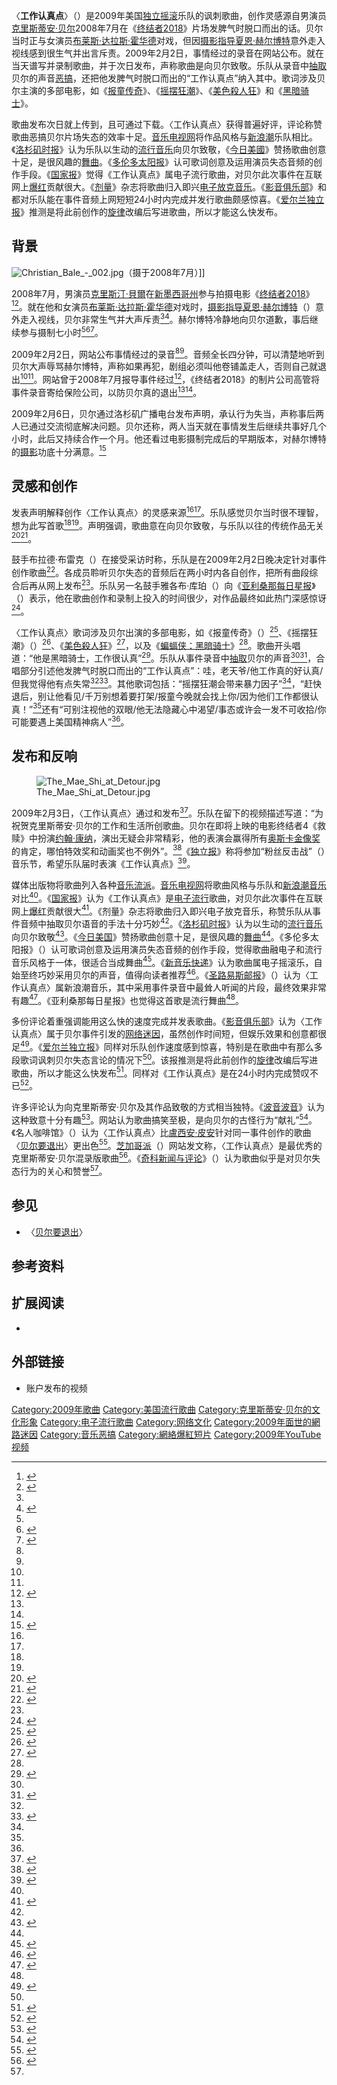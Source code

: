 {{noteTA
|G1=Movie
|G2=Show
|G3=Music
|1=zh-cn:克里斯蒂安·贝尔; zh-tw:克里斯汀·貝爾; zh-hk:基斯頓·比爾;
|2=zh-hk:拜絲·黛麗·侯活; zh-tw:布萊絲·達拉斯·霍華; zh-cn:布莱斯·达拉斯·霍华德;
|3=zh-tw:美國殺人魔; zh-hk:美色殺人狂; zh-cn:美国精神病人;
}}
{{Infobox song
| name       = 工作认真点
| original_name = {{lang|en|"R U Professional"}}
| artist     = {{lang|en|[[The_Mae_Shi|The Mae Shi]]}}
| published  = {{lang|en|[[YouTube|YouTube]]}}，{{lang|en|[[MediaFire|MediaFire]]}}
| released   = {{start date|2009|2|3}}
| format     = {{hlist|[[數位音樂下載|數位下載]]|[[流媒体|流媒体]]}}
| recorded   = {{start date|2009|2|2}}，洛杉矶
| genre      = [[电子流行|电子流行]]
| length     = {{Duration|m=2|s=53}}
| writer     = {{lang|en|The Mae Shi}}
| producer   = {{lang|en|The Mae Shi}}
}}
〈'''工作认真点'''〉（{{lang-en|"R U Professional"}}）是2009年美国[[独立摇滚|独立摇滚]]乐队{{lang|en|[[The_Mae_Shi|The Mae Shi]]}}的讽刺歌曲，创作灵感源自男演员[[克里斯蒂安·贝尔|克里斯蒂安·贝尔]]2008年7月在《[[魔鬼終結者：未來救贖|终结者2018]]》片场发脾气时脱口而出的话。贝尔当时正与女演员[[布莱斯·达拉斯·霍华德|布莱斯·达拉斯·霍华德]]对戏，但因[[摄影指导|摄影指导]][[夏恩·赫尔博特|夏恩·赫尔博特]]意外走入视线感到很生气并出言斥责。2009年2月2日，事情经过的录音在{{lang|en|[[TMZ|TMZ]]}}网站公布。{{lang|en|The Mae Shi}}就在当天谱写并录制歌曲，并于次日发布，声称歌曲是向贝尔致敬。乐队从录音中[[取樣_(音樂)|抽取]]贝尔的声音[[音乐恶搞|恶搞]]，还把他发脾气时脱口而出的“工作认真点”纳入其中。歌词涉及贝尔主演的多部电影，如《[[报童传奇|报童传奇]]》、《[[摇摆狂潮|摇摆狂潮]]》、《[[美色殺人狂|美色殺人狂]]》和《[[黑暗骑士|黑暗骑士]]》。

歌曲发布次日就上传到{{lang|en|[[YouTube|YouTube]]}}，且可通过{{lang|en|[[MediaFire|MediaFire]]}}下载。〈工作认真点〉获得普遍好评，评论称赞歌曲恶搞贝尔片场失态的效率十足。[[音乐电视网|音乐电视网]]将作品风格与[[新浪潮|新浪潮]]乐队{{lang|en|[[Devo|Devo]]}}相比。《[[洛杉矶时报|洛杉矶时报]]》认为乐队以生动的[[流行_(音樂類型)|流行音乐]]向贝尔致敬，《[[今日美國|今日美國]]》赞扬歌曲创意十足，是很风趣的[[舞曲|舞曲]]。《[[多伦多太阳报|多伦多太阳报]]》认可歌词创意及运用演员失态音频的创作手段。《[[国家报|国家报]]》觉得《工作认真点》属电子流行歌曲，对贝尔此次事件在互联网上[[網絡爆紅短片|爆红]]贡献很大。《[[剂量_(杂志)|剂量]]》杂志将歌曲归入即兴[[电子放克音乐|电子放克音乐]]。《[[影音俱乐部|影音俱乐部]]》和{{lang|en|[[Pitchfork_Media|Pitchfork Media]]}}都对乐队能在事件音频上网短短24小时内完成并发行歌曲颇感惊喜。《[[爱尔兰独立报|爱尔兰独立报]]》推测{{lang|en|The Mae Shi}}是将此前创作的[[旋律|旋律]]改编后写进歌曲，所以才能这么快发布。

== 背景 ==
[[File:Christian_Bale_-_002.jpg|thumb]]（摄于2008年7月）]]

2008年7月，男演员[[克里斯汀·貝爾|克里斯汀·貝爾]]在[[新墨西哥州|新墨西哥州]]参与拍摄电影《[[魔鬼終結者：未來救贖|终结者2018]]》<ref name="bryant">{{cite news | last = Bryant | first = Adam | title = Christian Bale's Verbal Attack Draws Today's Attention | work = [[电视指南_(美国杂志)|TV Guide]] | date = 2009-02-03 | archiveurl = https://web.archive.org/web/20170902133500/http://www.tvguide.com/news/christian-bale-today-1002384/ | accessdate = 2020-08-11 | url = https://www.tvguide.com/news/christian-bale-today-1002384/ | archivedate = 2017-09-02 | deadurl = no}}</ref><ref name="afp">{{cite news | title = Holy expletive! Bale caught in on-set meltdown | agency = [[法新社|Agence France-Presse]] | date = 2009-02-03 | url = https://www.google.com/hostednews/afp/article/ALeqM5jaJT1WIl1cyzmCr1nW2LZxdGRZGw | accessdate = 2013-02-24 | archiveurl = https://web.archive.org/web/20130224154712/https://www.google.com/hostednews/afp/article/ALeqM5jaJT1WIl1cyzmCr1nW2LZxdGRZGw | archivedate = 2013-02-24}}</ref>。就在他和女演员[[布莱斯·达拉斯·霍华德|布莱斯·达拉斯·霍华德]]对戏时，[[摄影指导|摄影指导]][[夏恩·赫尔博特|夏恩·赫尔博特]]（{{lang|en|Shane Hurlbut}}）意外走入视线，贝尔非常生气并大声斥责<ref name="bryant" /><ref name="foxnews">{{cite news | title = Christian Bale's F-Word-Laced Verbal Tirade Caught on Tape | work = [[福斯新聞頻道|Fox News]] | date = 2009-02-03 | deadurl = no | url = https://www.foxnews.com/story/christian-bales-f-word-laced-verbal-tirade-caught-on-tape | accessdate = 2020-08-11 | archiveurl = https://web.archive.org/web/20180823105549/http://www.foxnews.com/story/2009/02/03/christian-bale-f-word-laced-verbal-tirade-caught-on-tape.html | archivedate = 2018-08-23}}</ref>。赫尔博特冷静地向贝尔道歉，事后继续参与摄制七小时<ref name="foxnews" /><ref name="msnbc">{{cite news | author = Access Hollywood | title = Christian Bale's profane tirade caught on tape: Actor berates director of photography who walked on set during filming | work = [[今天_(NBC)|Today.com]] | date = 2009-02-03 | publisher = NBC Universal | archivedate = 2017-09-18 | url = https://www.today.com/popculture/christian-bale-s-profane-tirade-caught-tape-wbna28984085 | accessdate = 2020-08-11 | archiveurl = https://web.archive.org/web/20170918143408/https://www.today.com/popculture/christian-bale-s-profane-tirade-caught-tape-wbna28984085}}</ref><ref name="bostonherald">{{cite news | last = Inside Track | title = Outburst reveals Christian Bale’s 'Dark' side | work = Boston Herald | date = 2009-02-04 | accessdate = 2020-08-11 | archivedate = 2020-08-11 | archiveurl = https://web.archive.org/web/20200811111132/https://www.bostonherald.com/2009/02/04/outburst-reveals-christian-bales-dark-side/ | url = https://www.bostonherald.com/2009/02/04/outburst-reveals-christian-bales-dark-side/}}</ref>。

2009年2月2日，{{lang|en|[[TMZ|TMZ]]}}网站公布事情经过的录音<ref name="bryant" /><ref name="afp" />。音频全长四分钟，可以清楚地听到贝尔大声辱骂赫尔博特，声称如果再犯，剧组必须叫他卷铺盖走人，否则自己就退出<ref name="afp" /><ref name="foxnews" />。{{lang|en|TMZ}}网站曾于2008年7月报导事件经过<ref name="sweeney">{{cite news | last = Sweeney | first = Fionnuala | title = Bale's on set rant goes viral: TMZ's Mike Walters explains how they got the tape of Christian Bale's outburst on the set of 'Terminator Salvation.' | agency = [[有线电视新闻网|CNN]] | date = 2009-02-05}}</ref>，《终结者2018》的制片公司高管将事件录音寄给保险公司，以防贝尔真的退出<ref name="foxnews" /><ref name="msnbc" />。

2009年2月6日，贝尔通过洛杉矶{{lang|en|[[KROQ-FM|KROQ-FM]]}}广播电台发布声明，承认行为失当，声称事后两人已通过交流彻底解决问题。贝尔还称，两人当天就在事情发生后继续共事好几个小时，此后又持续合作一个月。他还看过电影摄制完成后的早期版本，对赫尔博特的[[电影摄影|摄影]]功底十分满意。<ref name="bbcnews20090206">{{cite news | title = Actor Bale speaks out over rant: Film star Christian Bale has called a US radio station to apologise for a tirade which was leaked onto the internet, calling it 'inexcusable' | work = [[英國廣播公司新聞|BBC News]] | date = 2009-02-06 | url = http://news.bbc.co.uk/2/hi/entertainment/7875756.stm | accessdate = 2020-08-11 | archiveurl = https://web.archive.org/web/20191021040758/http://news.bbc.co.uk/2/hi/entertainment/7875756.stm | archivedate = 2019-10-21 | deadurl = no}}</ref>

== 灵感和创作 ==
{{multiple image
| footer    = 2008年8月，{{lang|en|The Mae Shi}}在英格兰[[莱斯特|莱斯特]]的夏日圣代音乐节表演
| width     = 250
| image1    = TheMaeShiSSW2008.jpg
| image2    = TheMaeShiSSW2008 2.jpg
}}
{{lang|en|The Mae Shi}}发表声明解释创作〈工作认真点〉的灵感来源<ref name="jasongregory" /><ref name="kirby" />。乐队感觉贝尔当时很不理智，想为此写首歌<ref name="jasongregory" /><ref name="kirby" />。声明强调，歌曲意在向贝尔致敬，与乐队以往的传统作品无关<ref name="jasongregory">{{cite news | last = Gregory | first = Jason | title = Christian Bale Terminator Rant Turned Into A Tribute Song By The Mae Shi... | work = Gigwise | date = 2009-02-04 | url = https://www.gigwise.com/news/49156/Christian-Bale-Terminator-Rant-Turned-Into-A-Tribute-Song | accessdate = 2020-08-11 | archivedate = 2017-09-11 | deadurl = no | archiveurl = https://web.archive.org/web/20170911071204/http://www.gigwise.com/news/49156/Christian-Bale-Terminator-Rant-Turned-Into-A-Tribute-Song}}</ref><ref name="kirby">{{cite news | last = Kirby | first = Terry | title = Bale's furious rant becomes instant electro-dance hit | work = Evening Standard | agency = Associated Newspapers Limited | date = 2009-02-04 | url = https://www.standard.co.uk/news/bales-furious-rant-becomes-instant-electro-dance-hit-6880073.html | accessdate = 2020-08-11 | archivedate = 2017-09-22 | deadurl = no | archiveurl = https://web.archive.org/web/20170922002427/https://www.standard.co.uk/news/bales-furious-rant-becomes-instant-electro-dance-hit-6880073.html}}</ref>。

鼓手布拉德·布雷克（{{lang|en|Brad Breeck}}）在接受采访时称，乐队是在2009年2月2日晚决定针对事件创作歌曲<ref name="lore">{{cite news | last = Lore | first = Mark | title = Agit-pop: The road-worn Mae Shi take on Batman and Miley Cyrus | work = Chico News & Review | date = 2009-03-26 | url = https://www.newsreview.com/chico/agit-pop/content?oid=932633 | accessdate = 2020-08-11 | archivedate = 2017-11-20 | archiveurl = https://web.archive.org/web/20171120200418/https://www.newsreview.com/chico/agit-pop/content?oid=932633}}</ref>。各成员聆听贝尔失态的音频后在两小时内各自创作，把所有曲段综合后再从网上发布<ref name="lore" />。乐队另一名鼓手雅各布·库珀（{{lang|en|Jacob Cooper}}）向《[[亚利桑那每日星报|亚利桑那每日星报]]》（''{{lang|en|The Arizona Daily Star}}''）表示，他在歌曲创作和录制上投入的时间很少，对作品最终如此热门深感惊讶<ref name="kevinwsmith">{{cite news | first = Kevin W. | last = Smith | title = Mae Shi turns Bale's tirade into dance song | date = 2009-03-12 | newspaper = The Arizona Daily Star | page = 5 | accessdate = 2020-08-11 | archiveurl = https://web.archive.org/web/20200811123348/https://tucson.com/entertainment/music/mae-shi-turns-bales-tirade-into-dance-song/article_c7a9bd92-11e1-5563-bfce-7ec6ea16e4d2.html | archivedate = 2020-08-11 | deadurl = no | url = https://tucson.com/entertainment/music/mae-shi-turns-bales-tirade-into-dance-song/article_c7a9bd92-11e1-5563-bfce-7ec6ea16e4d2.html}}</ref>。

〈工作认真点〉歌词涉及贝尔出演的多部电影，如《报童传奇》（''{{lang|en|Newsies}}''）<ref name="matheson">{{cite news | last = Matheson | first = Whitney | title = Hot trend o' the week: Christian Bale remixes | work = Pop Candy; [[今日美国|USA Today]] | date = 2009-02-03 | archivedate = 2009-02-07 | accessdate = 2009-02-07 | archiveurl = https://web.archive.org/web/20090207075703/http://blogs.usatoday.com/popcandy/2009/02/hot-trend-o-the.html | url = http://blogs.usatoday.com/popcandy/2009/02/hot-trend-o-the.html?csp=34 | deadurl = yes}}</ref>、《摇摆狂潮》（''{{lang|en|Swing Kids}}''）<ref name="collins">{{cite news | last = Collins | first = Leah | title = The Best Thing I Ever Heard...This Week | journal = Dose | agency = Canwest Interactive | date = 2009-02-06 | deadurl = yes | archiveurl = https://web.archive.org/web/20120112195417/http://www.dose.ca/music/story.html?id=f627a31c-8075-4b4b-8a60-1fd6c26a403d | url = http://www.dose.ca/music/story.html?id=f627a31c-8075-4b4b-8a60-1fd6c26a403d | accessdate = 2012-01-12 | archivedate = 2012-01-12}}</ref>、《[[美色殺人狂|美色殺人狂]]》<ref name="reynolds">{{cite news | last = Reynolds | first = Simon | title = Bale tantrum becomes web phenomenon | agency = [[数码间谍|Digital Spy]] | date = 2009-02-04 | url = https://www.digitalspy.com/showbiz/a145639/bale-tantrum-becomes-web-phenomenon/ | accessdate = 2020-08-11 | archivedate = 2015-10-01 | deadurl = no | archiveurl = https://web.archive.org/web/20151001154623/http://www.digitalspy.com/celebrity/news/a145639/bale-tantrum-becomes-web-phenomenon.html}}</ref>，以及《[[黑暗骑士|蝙蝠侠：黑暗骑士]]》<ref name="unabronca" />。歌曲开头唱道：“他是黑暗骑士，工作很认真”<ref name="unabronca">{{cite news | last = OTR/PRESS News Agency | title = Una bronca de Christian Bale aprovechada como letra para una canción | newspaper = [[阿贝赛报|ABC newspaper]] | date = 2009-05-02 | accessdate = 2020-08-11 | deadurl = no | url = https://www.abc.es/estilo/gente/abci-bronca-christian-bale-aprovechada-como-letra-para-cancion-200902050300-912927276234_noticia.html | archiveurl = https://web.archive.org/web/20170903205903/http://www.abc.es/20090205/gente-celebrities/bronca-christian-bale-aprovechada-200902050852.html | archivedate = 2017-09-03}}</ref>。乐队从事件录音中[[取樣_(音樂)|抽取]]贝尔的声音<ref name="collins" /><ref name="upi">{{cite news | title = Bale tirade becomes YouTube sensation | agency = [[合众国际社|United Press International]] | date = 2009-02-03 | archivedate = 2018-07-06 | deadurl = no | archiveurl = https://web.archive.org/web/20180706022042/https://www.upi.com/Entertainment_News/2009/02/03/Bale-tirade-becomes-YouTube-sensation/90221233694011/ | accessdate = 2020-08-11 | url = https://www.upi.com/Entertainment_News/2009/02/03/Bale-tirade-becomes-YouTube-sensation/90221233694011/?ur3=1}}</ref>，合唱部分引述他发脾气时脱口而出的“工作认真点”：哇，老天爷/他工作真的好认真/但我觉得他有点失常<ref name="kirby" /><ref name="kaufman">{{cite news | last = Kaufman | first = Gil | title = You Can Now Dance To The Sound Of Christian Bale’s Fury | work = [[音樂電視網|MTV]] | date = 2009-02-03 | archiveurl = https://web.archive.org/web/20170911163857/http://www.mtv.com/news/2431517/you-can-now-dance-to-the-sound-of-christian-bales-fury/ | url = http://www.mtv.com/news/2431517/you-can-now-dance-to-the-sound-of-christian-bales-fury/ | accessdate = 2020-08-11 | archivedate = 2017-09-11 | deadurl = no}}</ref>。其他歌词包括：“摇摆狂潮会带来暴力因子”<ref name="collins" />，“赶快退后，别让他看见/千万别想着要打架/报童今晚就会找上你/因为他们工作都很认真！”<ref name="matheson" />还有“可别注视他的双眼/他无法隐藏心中渴望/事态或许会一发不可收拾/你可能要遇上美国精神病人”<ref name="reynolds" />。

== 发布和反响 ==
[[File:The_Mae_Shi_at_Detour.jpg|thumb]]

2009年2月3日，〈工作认真点〉通过{{lang|en|[[YouTube|YouTube]]}}和{{lang|en|[[MediaFire|MediaFire]]}}发布<ref>{{cite news | last = Sciretta | first = Peter | title = LOL: The Christian Bale Fun Continues | work = /film | date = 2009-02-03 | url = https://www.slashfilm.com/lol-the-christian-bale-fun-continues/ | accessdate = 2020-08-11 | deadurl = no | archiveurl = https://web.archive.org/web/20170907122654/http://www.slashfilm.com/lol-the-christian-bale-fun-continues/ | archivedate = 2017-09-07}}</ref>。乐队在{{lang|en|YouTube}}留下的视频描述写道：“{{lang|en|The Mae Shi}}为祝贺克里斯蒂安·贝尔的工作和生活所创歌曲。贝尔在即将上映的电影终结者4《救赎》中扮演[[约翰·康纳|约翰·康纳]]，演出无疑会非常精彩，他的表演会赢得所有[[奥斯卡金像奖|奥斯卡金像奖]]的肯定，哪怕特效奖和动画奖也不例外”。<ref>{{cite news | title = Christian Bale Remixed | work = Pedestrian TV | date = 2009-02-03 | archivedate = 2018-08-29 | url = https://www.pedestrian.tv/music/christian-bale-remixed/ | accessdate = 2020-08-11 | deadurl = no | archiveurl = https://web.archive.org/web/20180829041957/https://www.pedestrian.tv/music/christian-bale-remixed/}}</ref>《[[独立报|独立报]]》称{{lang|en|The Mae Shi}}将参加“粉丝反击战”（{{lang|en|The Fans Strike Back}}）音乐节，希望乐队届时表演《工作认真点》<ref>{{cite news | last = Harley | first =Kevin | title = Ten best gigs | newspaper = [[独立报|The Independent]] | page = 5; Section: The Information | date = 2009-05-02 | location = London}}</ref>。

媒体出版物将歌曲列入各种[[艺术类型|音乐流派]]。[[音乐电视网|音乐电视网]]将歌曲风格与{{lang|en|Devo}}乐队和[[新浪潮|新浪潮音乐]]对比<ref name="kaufman" />。《[[国家报|国家报]]》认为《工作认真点》是[[电子流行|电子流行]]歌曲，对贝尔此次事件在互联网上[[网络爆红短片|爆红]]贡献很大<ref>{{cite news | title = El hombre o la máquina | newspaper = [[国家报|El País]] | date = 2009-06-05 | url =  https://elpais.com/diario/2009/06/05/tentaciones/1244226173_850215.html | accessdate = 2020-08-11 | archiveurl = https://web.archive.org/web/20160313233453/http://elpais.com/diario/2009/06/05/tentaciones/1244226173_850215.html | archivedate = 2016-03-13 | deadurl = no}}</ref>。《剂量》杂志将歌曲归入即兴电子放克音乐，称赞乐队从事件音频中抽取贝尔语音的手法十分巧妙<ref name="collins" />。《[[洛杉矶时报|洛杉矶时报]]》认为{{lang|en|The Mae Shi}}以生动的[[流行_(音乐类型)|流行音乐]]向贝尔致敬<ref>{{cite news | last = Boucher | first = Geoff | title = Christian Bale, Robert Downey Jr., Kristen Bell and Skeletor, all in Everyday Hero headlines | work = Hero Complex; [[洛杉矶时报|Los Angeles Times]] | date = 2009-02-04 | url = http://latimesblogs.latimes.com/herocomplex/2009/02/robert-downey-j.html | archiveurl = https://web.archive.org/web/20170924182243/http://herocomplex.latimes.com/uncategorized/robert-downey-j/ | deadurl = yes | accessdate = 2017-09-24 | archivedate = 2017-09-24}}</ref>。《[[今日美国|今日美国]]》赞扬歌曲创意十足，是很风趣的[[舞曲|舞曲]]<ref name="matheson" />。《多伦多太阳报》（''{{lang|en|The Toronto Sun}}''）认可歌词创意及运用演员失态音频的创作手段，觉得歌曲融电子和流行音乐风格于一体，很适合当成舞曲<ref>{{cite news | last = Sterdan | first = Darryl | title = Down Stream; 3 Picks. 3 Clicks. 3 Cool Online Tracks | work = The Toronto Sun | page = E16 | date = 2009-02-15}}</ref>。《[[新音乐快递|新音乐快递]]》认为歌曲属电子摇滚乐，自始至终巧妙采用贝尔的声音，值得向读者推荐<ref>{{cite news | title = Christian Bale tirade – The Mae Shi record tribute song | journal = [[新音乐快递|New Musical Express]] | url = https://www.nme.com/news/music/the-mae-shi-2-1306716 | date = 2009-02-04 | deadurl = no | archiveurl = https://web.archive.org/web/20210116215739/https://www.nme.com/news/music/the-mae-shi-2-1306716 | accessdate = 2020-08-11 | archive-date = 2021-01-16 }}</ref>。《[[圣路易斯邮报|圣路易斯邮报]]》（''{{lang|en|St. Louis Post-Dispatch}}''）认为〈工作认真点〉属新浪潮音乐，其中采用事件录音中最耸人听闻的片段，最终效果非常有趣<ref name="mattfernandes">{{cite news | last = Fernandes | first = Matt | title = The Mae Shi, playing Gargoyle Sat., remix Christian Bale rant | newspaper = St. Louis Post-Dispatch | url = https://www.stltoday.com/entertainment/music/the-mae-shi-playing-gargoyle-sat-remix-christian-bale-rant/image_babc4bcf-cc34-5991-a49b-7ae4736d65c1.html | date = 2009-02-20 | accessdate = 2020-08-11 | deadurl = no | archiveurl = https://web.archive.org/web/20200811143054/https://www.stltoday.com/entertainment/music/the-mae-shi-playing-gargoyle-sat-remix-christian-bale-rant/image_babc4bcf-cc34-5991-a49b-7ae4736d65c1.html | archivedate = 2020-08-11}}</ref>。《亚利桑那每日星报》也觉得这首歌是流行舞曲<ref name="kevinwsmith" />。

多份评论着重强调{{lang|en|The Mae Shi}}能用这么快的速度完成并发表歌曲。《[[影音俱乐部|影音俱乐部]]》认为〈工作认真点〉属于贝尔事件引发的[[网络迷因|网络迷因]]，虽然创作时间短，但娱乐效果和创意都很足<ref>{{cite news | last = Koski | first = Genevieve | title = "Fucking Distracting!!": Your meme of the week | work = [[影音俱乐部|The A.V. Club]] | date = 2009-02-06 | accessdate = 2020-08-11 | archivedate = 2019-11-21 | deadurl = no | archiveurl = https://web.archive.org/web/20191121002111/https://film.avclub.com/fucking-distracting-your-meme-of-the-week-1798215693 | url = https://film.avclub.com/fucking-distracting-your-meme-of-the-week-1798215693}}</ref>。《[[爱尔兰独立报|爱尔兰独立报]]》同样对乐队创作速度感到惊喜，特别是在歌曲中有那么多段歌词讽刺贝尔失态言论的情况下<ref name="marsden" />。该报推测{{lang|en|The Mae Shi}}是将此前创作的[[旋律|旋律]]改编后写进歌曲，所以才能这么快发布<ref name="marsden">{{cite news | last = Marsden | first = Rhodri | title = Christian Bale: All the rage on the web – The first clip appeared within minutes – and a week on, Christian Bale's fury is inspiring Oscar-worthy satire. Rhodri Marsden follows the links | work = [[爱尔兰独立报|Irish Independent]] | date = 2009-02-09 | url = https://www.independent.ie/business/technology/christian-bale-all-the-rage-on-the-web-26512530.html | archiveurl = https://web.archive.org/web/20160304141243/http://www.independent.ie/business/technology/christian-bale-all-the-rage-on-the-web-26512530.html | archivedate = 2016-03-04 | deadurl = no | accessdate = 2020-08-11}}</ref>。{{lang|en|[[Pitchfork_Media|Pitchfork Media]]}}同样对《工作认真点》是在24小时内完成赞叹不已<ref name="richardson">{{cite news | last = Richardson | first = Mark | title = New Music: The Mae Shi ft. Christian Bale: "R U Professional" Stream | work = [[Pitchfork_Media|Pitchfork Media]] | date = 2009-02-03 | url = http://www.pitchforkmedia.com/article/download/148888-new-music-the-mae-shi-ft-christian-bale-r-u-professional-stream | accessdate = 2009-02-07 | deadurl = yes | archiveurl = https://web.archive.org/web/20090206080756/http://www.pitchforkmedia.com/article/download/148888-new-music-the-mae-shi-ft-christian-bale-r-u-professional-stream | archivedate = 2009-02-06}}</ref>。

许多评论认为{{lang|en|The Mae Shi}}向克里斯蒂安·贝尔及其作品致敬的方式相当独特。《[[波音波音|波音波音]]》认为这种致意十分有趣<ref>{{cite news | last = Bledsoe | first = Derek | title = BB Video: The Mae Shi are "Professionals" | work = [[波音波音|Boing Boing]] | date = 2009-03-17 | url = https://boingboing.net/2009/03/17/bb-video-the-mae-shi.html | accessdate = 2020-08-11 | archiveurl = https://web.archive.org/web/20200731172935/https://boingboing.net/2009/03/17/bb-video-the-mae-shi.html | archivedate = 2020-07-31}}</ref>。{{lang|en|C7nema}}网站认为歌曲搞笑至极，是向贝尔的古怪行为“献礼”<ref>{{cite news | title = Salvar o futuro: a saga ‘Terminator’ – Parte IV | work = C7nema | date = 2009-06-03 | deadurl = no | url =  https://c7nema.net/artigos/item/35870-salvar-o-futuro-a-saga-terminator.html | accessdate = 2020-08-11 | archiveurl = https://web.archive.org/web/20120727033218/http://www.c7nema.net/index.php?option=com_content&view=article&id=1093&Itemid=33&limitstart=3 | archivedate = 2012-07-27}}</ref>。《名人咖啡馆》（{{lang|en|''The Celebrity Cafe''}}）认为〈工作认真点〉比[[盧西安·皮安|盧西安·皮安]]针对同一事件创作的歌曲〈[[贝尔要退出|贝尔要退出]]〉更出色<ref>{{cite news | last = Hunt | first = Kristin | title = A Funny Thing Happened . . . | work = The Celebrity Cafe | date = 2009-02-11 | archivedate = 2012-08-06 | deadurl = yes | archiveurl = https://web.archive.org/web/20120806191336/http://www.thecelebritycafe.com/features/24602.html | url = http://www.thecelebritycafe.com/features/24602.html | accessdate = 2012-08-06}}</ref>。[[哥谭派|芝加哥派]]（{{lang|en|Chicagoist}}）网站发文称，〈工作认真点〉是最优秀的克里斯蒂安·贝尔混录版歌曲<ref>{{cite news | title = Download: Batman Flips The F*#K Out | work = Chicagoist | date = 2009-02-04 | deadurl = no | url = https://chicagoist.com/2009/02/04/download_batman_flips_the_fk_out.php | accessdate = 2020-08-11 | archiveurl = https://web.archive.org/web/20171108055015/http://chicagoist.com/2009/02/04/download_batman_flips_the_fk_out.php | archivedate = 2017-11-08}}</ref>。《[[新闻与评论|奇科新闻与评论]]》（''{{lang|en|Chico News & Review}}''）认为歌曲似乎是对贝尔失态行为的关心和赞誉<ref name="lore" />。

== 参见 ==
*〈[[贝尔要退出|贝尔要退出]]〉

== 参考资料 ==
{{Reflist|30em}}

== 扩展阅读 ==
{{refbegin}}
*{{cite web | url = http://themaeshi.blogspot.com/2009/02/mae-shi-ft-christian-bale-r-u.html | title = The Mae Shi {{bracket|ft. Christian Bale}}: 'R U Professional' – Song By The Mae Shi celebrating the life and work of Xtian Bale | work = The Mae Shi – We Do This All the Time | accessdate = 2020-08-11 | archive-url = https://web.archive.org/web/20171106222921/http://themaeshi.blogspot.com/2009/02/mae-shi-ft-christian-bale-r-u.html | archive-date = 2017-11-06 | deadurl = no | publisher = Blogger | date = 2009-02-03}}
{{refend}}

== 外部链接 ==

* {{lang|en|The Mae Shi}}账户发布的{{YouTube|7oFjz6JfACk|〈工作认真点〉}}视频

{{Portal bar|艺术|互联网|音乐|美国}}

[[Category:2009年歌曲|Category:2009年歌曲]]
[[Category:美国流行歌曲|Category:美国流行歌曲]]
[[Category:克里斯蒂安·贝尔的文化形象|Category:克里斯蒂安·贝尔的文化形象]]
[[Category:电子流行歌曲|Category:电子流行歌曲]]
[[Category:网络文化|Category:网络文化]]
[[Category:2009年面世的網路迷因|Category:2009年面世的網路迷因]]
[[Category:音乐恶搞|Category:音乐恶搞]]
[[Category:網絡爆紅短片|Category:網絡爆紅短片]]
[[Category:2009年YouTube视频|Category:2009年YouTube视频]]
{{Good article}}
